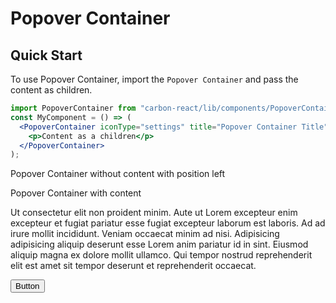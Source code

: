 
<Meta title="Design System/Popover Container" />

# Popover Container

## Quick Start

To use Popover Container, import the `Popover Container` and pass the content as children.

```jsx
import PopoverContainer from "carbon-react/lib/components/PopoverContainer";
const MyComponent = () => (
  <PopoverContainer iconType="settings" title="Popover Container Title">
    <p>Content as a children</p>
  </PopoverContainer>
);
```

Popover Container without content with position left

<Preview>
  <Story name="With position left"  parameters={{ info: { disable: true }}}>
    <div style={{marginLeft: '300px'}}>
      <PopoverContainer position="left" iconType="settings" title="Popover Container Title" />
    </div>
  </Story>
</Preview>

Popover Container with content

<Preview>
  <Story name="With simple content"  parameters={{ info: { disable: true }}}>
    <div style={{minHeight: '280px'}}>
      <PopoverContainer iconType="settings" title="Popover Container Title">
      <p>Ut consectetur elit non proident minim. 
        Aute ut Lorem excepteur enim excepteur et fugiat pariatur esse fugiat excepteur laborum est laboris. 
        Ad ad irure mollit incididunt. Veniam occaecat minim ad nisi. Adipisicing adipisicing aliquip deserunt esse Lorem anim pariatur id in sint. 
        Eiusmod aliquip magna ex dolore mollit ullamco. 
        Qui tempor nostrud reprehenderit elit est amet sit tempor deserunt et reprehenderit occaecat.
        </p>
        <Button>Button</Button>
    </PopoverContainer>
    </div>
  </Story>
</Preview>

<Props of={PopoverContainer} />
